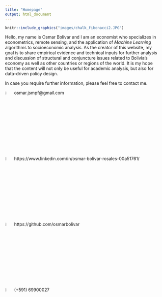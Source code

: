```yaml
---
title: "Homepage"
output: html_document
---
```


```r
knitr::include_graphics("images/chalk_fibonacci2.JPG")
```

Hello, my name is Osmar Bolivar and I am an economist who specializes in econometrics, remote sensing, and the application of *Machine Learning* algorithms to socioeconomic analysis. As the creator of this website, my goal is to share empirical evidence and technical inputs for further analysis and discussion of structural and conjuncture issues related to Bolivia's economy as well as other countries or regions of the world. It is my hope that the content will not only be useful for academic analysis, but also for data-driven policy design.

In case you require further information, please feel free to contact me.

![](images/logo-gmail-9952.png){width="5%"} osmar.jsmpf@gmail.com  

![](images/linkedin-logo-png-1853.png){width="5%"} https://www.linkedin.com/in/osmar-bolivar-rosales-00a51761/  

![](images/512x512-logo-27148.png){width="5%"} https://github.com/osmarbolivar  

![](images/whatsapp-logo-png-2261.png){width="5%"} (+591) 69900027  


